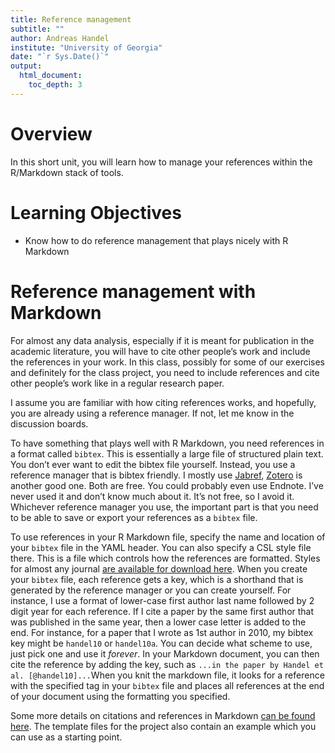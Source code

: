 ---
title: Reference management
subtitle: ""
author: Andreas Handel
institute: "University of Georgia"
date: "`r Sys.Date()`"
output: 
  html_document:
    toc_depth: 3
---


# Overview
In this short unit, you will learn how to manage your references within the R/Markdown stack of tools.


# Learning Objectives
*    Know how to do reference management that plays nicely with R Markdown


# Reference management with Markdown

For almost any data analysis, especially if it is meant for publication in the academic literature, you will have to cite other people's work and include the references in your work. In this class, possibly for some of our exercises and definitely for the class project, you need to include references and cite other people's work like in a regular research paper.

I assume you are familiar with how citing references works, and hopefully, you are already using a reference manager. If not, let me know in the discussion boards. 

To have something that plays well with R Markdown, you need references in a format called `bibtex`. This is essentially a large file of structured plain text. You don't ever want to edit the bibtex file yourself. Instead, you use a reference manager that is bibtex friendly. I mostly use [Jabref](http://www.jabref.org/), [Zotero](https://www.zotero.org/) is another good one. Both are free. You could probably even use Endnote. I've never used it and don't know much about it. It's not free, so I avoid it. Whichever reference manager you use, the important part is that you need to be able to save or export your references as a `bibtex` file.

To use references in your R Markdown file, specify the name and location of your `bibtex` file in the YAML header. You can also specify a CSL style file there. This is a file which controls how the references are formatted. Styles for almost any journal [are available for download here](https://www.zotero.org/styles). When you create your `bibtex` file, each reference gets a key, which is a shorthand that is generated by the reference manager or you can create yourself. For instance, I use a format of lower-case first author last name followed by 2 digit year for each reference. If I cite a paper by the same first author that was published in the same year, then a lower case letter is added to the end. For instance, for a paper that I wrote as 1st author in 2010, my bibtex key might be `handel10` or `handel10a`. You can decide what scheme to use, just pick one and use it _forever_. In your Markdown document, you can then cite the reference by adding the key, such as `...in the paper by Handel et al. [@handel10]...`When you knit the markdown file, it looks for a reference with the specified tag in your `bibtex` file and places all references at the end of your document using the formatting you specified.  

Some more details on citations and references in Markdown [can be found here](
https://rmarkdown.rstudio.com/authoring_bibliographies_and_citations.html). The template files for the project also contain an example which you can use as a starting point.

